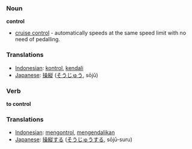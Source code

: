=== Noun ===

'''control'''
*[[cruise control]] - automatically speeds at the same speed limit with no need of pedalling. 

=== Translations ===
*[[Indonesian]]: [[kontrol]], [[kendali]]
*[[Japanese]]: [[操縦]] ([[そうじゅう]], sōjū)

=== Verb ===

'''to control'''

=== Translations ===
*[[Indonesian]]: [[kontrol|mengontrol]], [[kendali|mengendalikan]]
*[[Japanese]]: [[操縦]]する ([[そうじゅう]]する, sōjū-suru)